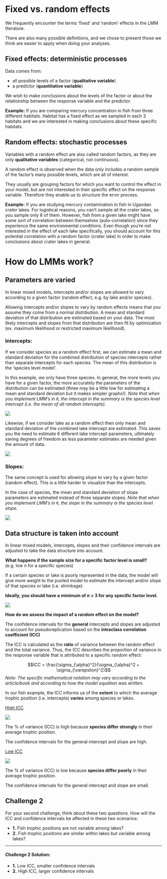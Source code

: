 # Fixed vs. random effects 

We frequently encounter the terms 'fixed' and 'random' effects in the LMM literature.

There are also many possible definitions, and we chose to present those we think are easier to apply when doing your analyses.

## Fixed effects: deterministic processes 

Data comes from: 

- all possible levels of a factor (**qualitative variable**)
- a predictor (**quantitative variable**)

We wish to make conclusions about the levels of the factor or about the relationship between the response variable and the predictor.

**Example:** If you are comparing mercury concentration in fish from three different habitats. Habitat has a fixed effect as we sampled in each 3 habitats and we are interested in making conclusions about these specific habitats.

## Random effects: stochastic processes 

Variables with a random effect are also called random factors, as they are only **qualitative variables** (categorical, not continuous). 

A random effect is observed when the data only includes a random sample of the factor's many possible levels, which are all of interest. 

They usually are grouping factors for which you want to control the effect in your model, but are not interested in their specific effect on the response variable. Therefore they enable us to structure the error process.

**Example:** If you are studying mercury contamination in fish in Ugandan crater lakes. For logistical reasons, you can't sample all the crater lakes, so you sample only 8 of them. However, fish from a given lake might have some sort of correlation between themselves (auto-correlation) since they experience the same environmental conditions. Even though you're not interested in the effect of each lake specifically, you should account for this potential correlation with a random factor (crater lake) in order to make conclusions about crater lakes in general.

# How do LMMs work?

## Parameters are varied

In linear mixed models, intercepts and/or slopes are allowed to vary according to a given factor (random effect; e.g. by lake and/or species).

Allowing intercepts and/or slopes to vary by random effects means that you assume they come from a normal distribution. A mean and standard deviation of that distribution are estimated based on your data. The most likely intercepts and slopes from that distribution are then fit by optimization (ex. maximum likelihood or restricted maximum likelihood).

### Intercepts: {-}

If we consider species as a random effect first, we can estimate a mean and standard deviation for the combined distribution of species intercepts rather than separate intercepts for each species. The mean of this distribution is the 'species level model'. 

In this example, we only have three species. In general, the more levels you have for a given factor, the more accurately the parameters of the distribution can be estimated (three may be a little low for estimating a mean and standard deviation but it makes simpler graphs!). *Note that when you implement LMM's in `R`, the intercept in the summary is the species level intercept (i.e. the mean of all random intercepts).*

![](images/fig_7_w5.png)

Likewise, if we consider lake as a random effect then only mean and standard deviation of the combined lake intercept are estimated. This saves you the need to estimate 6 different lake intercept parameters, ultimately saving degrees of freedom as less parameter estimates are needed given the amount of data.

![](images/fig_8_w5.png)

### Slopes: {-}

The same concept is used for allowing slope to vary by a given factor (random effect). This is a little harder to visualize than the intercepts. 

In the case of species, the mean and standard deviation of slope parameters are estimated instead of three separate slopes. *Note that when you implement LMM's in `R`, the slope in the summary is the species level slope.*

![](images/fig_9_w5.png)

## Data structure is taken into account

In linear mixed models, intercepts, slopes and their confidence intervals are adjusted to take the data structure into account.

**What happens if the sample size for a specific factor level is small?** (e.g. low $n$ for a specific species)

If a certain species or lake is poorly represented in the data, the model will give more weight to the pooled model to estimate the intercept and/or slope of that species or lake (i.e. shrinkage).

**Ideally, you should have a minimum of $n$ = 3 for any specific factor level.**

![](images/fig_12_w5.png)

**How do we assess the impact of a random effect on the model?**

The confidence intervals for the **general** intercepts and slopes are adjusted to account for pseudoreplication based on the **intraclass correlation coefficient (ICC)**

The ICC is calculated as the **ratio** of variance between the random effect and the total variance. Thus, the ICC describes the proportion of variance in the response variable that is attributed to a specific random effect:

$$ICC = \frac{\sigma_{\alpha}^2}{\sigma_{\alpha}^2 + \sigma_{\varepsilon}^2}$$
*Note: The specific mathematical notation may vary according to the article/book and according to how the model equation was written.*

In our fish example, the ICC informs us of the **extent** to which the average trophic position (i.e. intercepts) **varies** among species or lakes.


<div class = 'two-col'>

<ins> High ICC </ins>

![](images/ICCplot2_qcbs.png)

The % of variance (ICC) is high because **species differ strongly** in their average trophic position.

The confidence intervals for the general intercept and slope are high.

<ins> Low ICC </ins>

![](images/ICCplot_qcbs.png)

The % of variance (ICC) is low because **species differ poorly** in their average trophic position.

The confidence intervals for the general intercept and slope are small.

</div>


## Challenge 2

For your second challenge, think about these two questions. How will the ICC and confidence intervals be affected in these two scenarios:

- **1.** Fish trophic positions are not variable among lakes?
- **2.** Fish trophic positions are similar within lakes but variable among lakes?

---

#### **Challenge 2 Solution:** {-}

- **1.** Low ICC, smaller confidence intervals
- **2.** High ICC, larger confidence intervals
